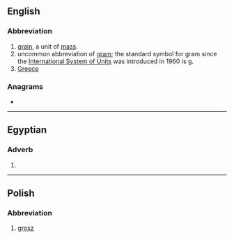 {{also|GR|Gr|.gr|gr.|Gr.}}
==English==

===Abbreviation===
{{rfc-header|Abbreviation}}
{{head|en|abbreviation}}

# [[grain]], a unit of [[mass]].
# uncommon abbreviation of [[gram]]; the standard symbol for gram since the [[International System of Units]] was introduced in 1960 is [[g]].
# [[Greece]]

===Anagrams===
* {{anagrams|en|RG}}

----

==Egyptian==

===Adverb===
{{egy-adv|head=<hiero>g:r</hiero>}}

# {{abb|grw||also, furthermore, any more|lang=egy}}

----

==Polish==

===Abbreviation===
{{rfc-header|Abbreviation}}
{{head|pl|abbreviation}}

# [[grosz]]